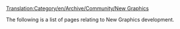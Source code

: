 [[Translation:Category/en/Archive/Community/New Graphics]]

The following is a list of pages relating to New Graphics development.

